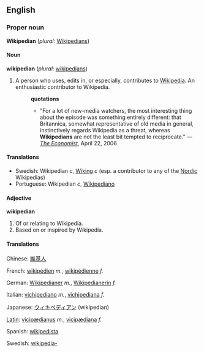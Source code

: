 ==English==

===Proper noun===
'''Wikipedian'''  (''plural:'' [[Wikipedians]])

====Noun====
'''wikipedian'''  (''plural:'' [[wikipedians]])
# A person who uses, edits in, or especially, contributes to [[Wikipedia]].  An enthusiastic contributor to Wikipedia.
#:'''quotations'''
#:*"For a lot of new-media watchers, the most interesting thing about the episode was something entirely different: that Britannica, somewhat representative of old media in general, instinctively regards Wikipedia as a threat, whereas '''Wikipedians''' are not the least bit tempted to reciprocate." &mdash; ''[[w:The Economist|The Economist]]'', April 22, 2006

====Translations====
*Swedish: Wikipedian ''c'', [[Wiking]] ''c'' (esp. a contributor to any of the [[Nordic]] Wikipedias)
*Portuguese: Wikipedian ''c'', [[Wikipediano]]

====Adjective====
'''wikipedian'''
#Of or relating to Wikipedia.
#Based on or inspired by Wikipedia.

====Translations====
{{top}}
Chinese: [[維基人]]

French: [[wikipédien]] ''m.'', [[wikipédienne]] ''f.''

German: [[Wikipedianer]] ''m.'', [[Wikipedianerin]] ''f.''

Italian: [[vichipediano]] ''m.'', [[vichipediana]] ''f.''

{{mid}}
Japanese: [[ウィキペディアン]] (wikipedian)

[[Latin]]: [[vicipædianus]] ''m.'', [[vicipædiana]] ''f.''

Spanish: [[wikipedista]]

Swedish: [[wikipedia-]]
{{bottom}}